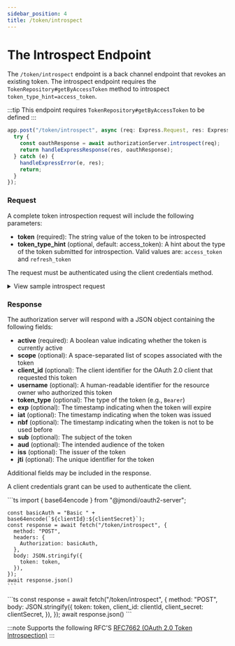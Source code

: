 ```yaml
---
sidebar_position: 4
title: /token/introspect
---
```


# The Introspect Endpoint

The `/token/introspect` endpoint is a back channel endpoint that revokes an existing token. The introspect endpoint requires the `TokenRepository#getByAccessToken` method to introspect `token_type_hint=access_token`.

:::tip
This endpoint requires `TokenRepository#getByAccessToken` to be defined
:::

```ts
app.post("/token/introspect", async (req: Express.Request, res: Express.Response) => {
  try {
    const oauthResponse = await authorizationServer.introspect(req);
    return handleExpressResponse(res, oauthResponse);
  } catch (e) {
    handleExpressError(e, res);
    return;
  }
});
```

### Request

A complete token introspection request will include the following parameters:

- **token** (required): The string value of the token to be introspected
- **token_type_hint** (optional, default: access_token): A hint about the type of the token submitted for introspection. Valid values are: `access_token` and `refresh_token`

The request must be authenticated using the client credentials method.

<details>
<summary>View sample introspect request</summary>

You can authenticate by passing the `client_id` and `client_secret` as a query string, or through basic auth.
  <Tabs>
    <TabItem value="query-string" label="Query String">
      ```http request
      POST /token/introspect HTTP/1.1
      Host: example.com
      Content-Type: application/x-www-form-urlencoded

      token=xxxxxxxxxx
      &token_type_hint=refresh_token
      &client_id=xxxxxxxxxx
      &client_secret=xxxxxxxxxx
      ```
    </TabItem>
    <TabItem value="basic-auth" label="Basic Auth">
      ```http request []
      POST /token/introspect HTTP/1.1
      Host: example.com
      Content-Type: application/x-www-form-urlencoded
      Authorization: Basic MTpzdXBlci1zZWNyZXQtc2VjcmV0

      token=xxxxxxxxxx
      &token_type_hint=refresh_token
      ```
    </TabItem>

  </Tabs>
</details>

### Response

The authorization server will respond with a JSON object containing the following fields:

- **active** (required): A boolean value indicating whether the token is currently active
- **scope** (optional): A space-separated list of scopes associated with the token
- **client_id** (optional): The client identifier for the OAuth 2.0 client that requested this token
- **username** (optional): A human-readable identifier for the resource owner who authorized this token
- **token_type** (optional): The type of the token (e.g., `Bearer`)
- **exp** (optional): The timestamp indicating when the token will expire
- **iat** (optional): The timestamp indicating when the token was issued
- **nbf** (optional): The timestamp indicating when the token is not to be used before
- **sub** (optional): The subject of the token
- **aud** (optional): The intended audience of the token
- **iss** (optional): The issuer of the token
- **jti** (optional): The unique identifier for the token

Additional fields may be included in the response.

A client credentials grant can be used to authenticate the client.

<Tabs>
  <TabItem value="header" label="Auth Using Headers">
    ```ts
    import { base64encode } from "@jmondi/oauth2-server";

    const basicAuth = "Basic " + base64encode(`${clientId}:${clientSecret}`);
    const response = await fetch("/token/introspect", {
      method: "POST",
      headers: {
        Authorization: basicAuth,
      },
      body: JSON.stringify({
        token: token,
      }),
    });
    await response.json()
    ```
  </TabItem>
  <TabItem value="body" label="Auth Using Body">
    ```ts
    const response = await fetch("/token/introspect", {
      method: "POST",
      body: JSON.stringify({
        token: token,
        client_id: clientId,
        client_secret: clientSecret,
      }),
    });
    await response.json()
    ```
  </TabItem>
</Tabs>

:::note Supports the following RFC\'S
[RFC7662 (OAuth 2.0 Token Introspection)](https://datatracker.ietf.org/doc/html/rfc7662)
:::
